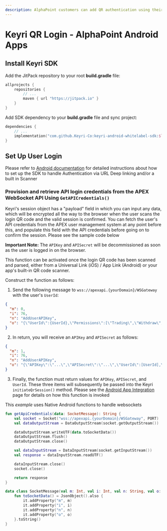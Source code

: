 ```yaml
---
description: AlphaPoint customers can add QR authentication using their Android mobile app to create a secure, easy-to-use, and convenient auth system for their users.
---
```


# Keyri QR Login - AlphaPoint Android Apps

## Install Keyri SDK

Add the JitPack repository to your root **build.gradle** file:

```kotlin copy
allprojects {
    repositories {
        // ...
        maven { url "https://jitpack.io" }
    }
}
```

Add SDK dependency to your **build.gradle** file and sync project:

```kotlin copy
dependencies {
    // ...
    implementation("com.github.Keyri-Co:keyri-android-whitelabel-sdk:$latestKeyriVersion")
}
```

## Set Up User Login

Please refer to [Android documentation](/mobile-sdks/android) for detailed instructions about how to set up the SDK to handle Authentication via URL Deep linking and/or a built in Scanner

### Provision and retrieve API login credentials from the APEX WebSocket API Using `GetAPICredentials()`

Keyri's session object has a "payload" field in which you can input any data, which will be encrypted all the way to the browser when the user scans the login QR code and the valid session is confirmed. You can fetch the user's API credentials from the APEX user management system at any point before this, and populate this field with the API credentials before going on to confirm the session. Please see the sample code below

**Important Note:** The `APIKey` and `APISecret` will be decommissioned as soon as the user is logged in on the browser.

This function can be activated once the login QR code has been scanned and parsed, either from a Universal Link (iOS) / App Link (Android) or your app's built-in QR code scanner.

Construct the function as follows:

1. Send the following message to `wss://apexapi.{yourDomain}/WSGateway` with the user's `UserId`:

```json copy
{
  "m": 0,
  "i": 76,
  "n": "AddUserAPIKey",
  "o": "{\"UserId\":{UserId},\"Permissions\":[\"Trading\",\"Withdraw\",\"Deposit\"]}"
}
```

2. In return, you will receive an `APIKey` and `APISecret` as follows:

```json copy
{
  "m": 1,
  "i": 76,
  "n": "AddUserAPIKey",
  "o": "{\"APIKey\":\"...\",\"APISecret\":\"...\",\"UserId\":[UserId],\"Permissions\":[\"Trading\",\"Withdraw\",\"Deposit\"],\"Nonce\":0}"
}
```

3. Finally, the function must return values for `APIKey`, `APISecret`, and `UserId`. These three items will subsequently be passed into the Keyri `initiateQrSession()` method. Please see the [Android App Integration](/mobile-sdks/android) page for details on how this function is invoked

This _example_ uses Native Android functions to handle websockets

```kotlin copy
fun getApiCredentials(data: SocketMessage): String {
    val socket = Socket("wss://apexapi.{yourDomain}/WSGateway", PORT)
    val dataOutputStream = DataOutputStream(socket.getOutputStream())

    dataOutputStream.writeUTF(data.toSocketData())
    dataOutputStream.flush()
    dataOutputStream.close()

    val dataInputStream = DataInputStream(socket.getInputStream())
    val response = dataInputStream.readUTF()

    dataInputStream.close()
    socket.close()

    return response
}

data class SocketMessage(val m: Int, val i: Int, val n: String, val o: String) {
    fun toSocketData() = JsonObject().also {
        it.addProperty("m", m)
        it.addProperty("i", i)
        it.addProperty("n", n)
        it.addProperty("o", o)
    }.toString()
}
```
